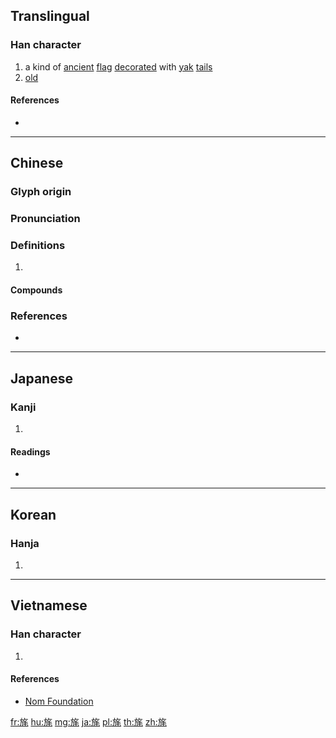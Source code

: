 ==Translingual==

===Han character===
{{Han char|rn=70|rad=方|as=06|sn=10|four=08214|canj=YSOHU|ids=⿸⿰方𠂉毛}}

# a kind of [[ancient]] [[flag]] [[decorate]]d with [[yak]] [[tail]]s
# [[old]]

====References====
* {{Han ref|kx=0482.180|dkj=13642|dj=0844.120|hdz=32177.060|uh=65C4|ud=26052|bh=D1D1|bd=53713}}

----

==Chinese==
{{zh-forms}}

===Glyph origin===
{{Han etym}}
{{Han compound|㫃|毛|c1=s|c2=p|ls=psc}}

===Pronunciation===
{{zh-pron
|m=máo
|c=mou4
|mc=y
|oc=y
|cat=
}}

===Definitions===
{{zh-hanzi}}

# {{rfdef|zh}}

====Compounds====
{{zh-der|干旄|旌旄|旄倪|擁旄|旄鉞|旄頭|旄丘|白旄|白旄黃鉞|旄騎|旄牛|節旄|騂旄|羽旄}}

===References===
* {{R:yue:mfccd}}

----

==Japanese==

===Kanji===
{{ja-kanji|grade=|rs=方06}}

# {{defn|lang=ja|sort=方06}}

====Readings====
* {{ja-readings|goon=[[もう]] (mō)|kanon=[[ぼう]] (bō)|kun=[[はたかざり]] (hatakazari), [[おいぼれ]] (oibore)}}

----

==Korean==

===Hanja===
{{ko-hanja|hangeul=모|eumhun=|rv=mo|mr=mo|y=mo}}

# {{defn|lang=ko|sort=方06}}

----

==Vietnamese==

===Han character===
{{vi-hantu|rs=方06|mao}}

# {{defn|lang=vi|sort=方06}}

====References====
* [http://nomfoundation.org/common/nom_details.php?codepoint=65c4 Nom Foundation]

[[fr:旄]]
[[hu:旄]]
[[mg:旄]]
[[ja:旄]]
[[pl:旄]]
[[th:旄]]
[[zh:旄]]